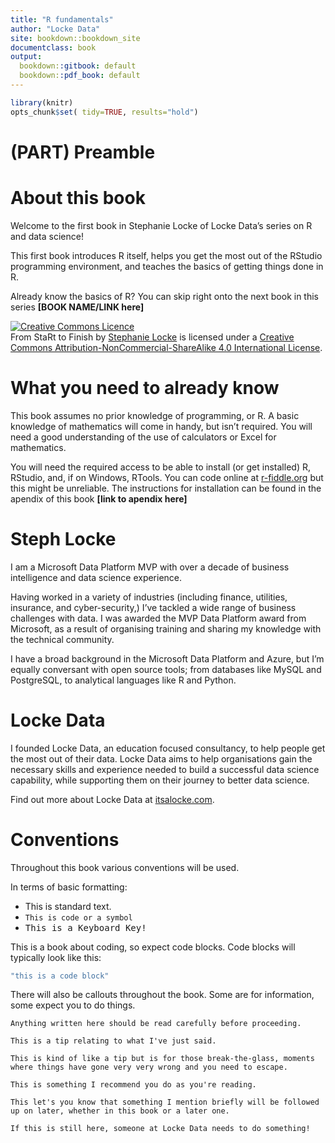 ```yaml
---
title: "R fundamentals"
author: "Locke Data"
site: bookdown::bookdown_site
documentclass: book
output:
  bookdown::gitbook: default
  bookdown::pdf_book: default
---
```


```r
library(knitr)
opts_chunk$set( tidy=TRUE, results="hold") 
```

# (PART) Preamble {-} 



# About this book {-}
Welcome to the first book in Stephanie Locke of Locke Data's series on R and data science! 

This first book introduces R itself, helps you get the most out of the RStudio programming environment, and teaches the basics of getting things done in R. 

Already know the basics of R? You can skip right onto the next book in this series **[BOOK NAME/LINK here]**

<a rel="license" href="http://creativecommons.org/licenses/by-nc-sa/4.0/"><img alt="Creative Commons Licence" style="border-width:0" src="https://i.creativecommons.org/l/by-nc-sa/4.0/88x31.png" /></a><br /><span xmlns:dct="http://purl.org/dc/terms/" href="http://purl.org/dc/dcmitype/Text" property="dct:title" rel="dct:type">From StaRt to Finish</span> by <a xmlns:cc="http://creativecommons.org/ns#" href="https://itsalocke.com/" property="cc:attributionName" rel="cc:attributionURL">Stephanie Locke</a> is licensed under a <a rel="license" href="http://creativecommons.org/licenses/by-nc-sa/4.0/">Creative Commons Attribution-NonCommercial-ShareAlike 4.0 International License</a>.

# What you need to already know {-}
This book assumes no prior knowledge of programming, or R. A basic knowledge of mathematics will come in handy, but isn't required. You will need a good understanding of the use of calculators or Excel for mathematics.

You will need the required access to be able to install (or get installed) R, RStudio, and, if on Windows, RTools. You can code online at [r-fiddle.org](//www.r-fiddle.org/) but this might be unreliable. The instructions for installation can be found in the apendix of this book **[link to apendix here]**

# Steph Locke {-}
I am a Microsoft Data Platform MVP with over a decade of business intelligence and data science experience.

Having worked in a variety of industries (including finance, utilities, insurance, and cyber-security,) I've tackled a wide range of business challenges with data. I was awarded the MVP Data Platform award from Microsoft, as a result of organising training and sharing my knowledge with the technical community.

I have a broad background in the Microsoft Data Platform and Azure, but I’m equally conversant with open source tools; from databases like MySQL and PostgreSQL, to analytical languages like R and Python.

# Locke Data {-}
I founded Locke Data, an education focused consultancy, to help people get the most out of their data. Locke Data aims to help organisations gain the necessary skills and experience needed to build a successful data science capability, while supporting them on their journey to better data science.

Find out more about Locke Data at [itsalocke.com](https://itsalocke.com/about/). 

# Conventions {-}

Throughout this book various conventions will be used.

In terms of basic formatting:

- This is standard text.
- `This is code or a symbol`
- <kbd>This is a Keyboard Key!</kbd>

This is a book about coding, so expect code blocks. Code blocks will typically look like this:

```r
"this is a code block"
```

There will also be callouts throughout the book. Some are for information, some expect you to do things.

```block
Anything written here should be read carefully before proceeding.
```

```block
This is a tip relating to what I've just said.
```

```block
This is kind of like a tip but is for those break-the-glass, moments where things have gone very very wrong and you need to escape.
```

```block
This is something I recommend you do as you're reading.
```

```block
This let's you know that something I mention briefly will be followed up on later, whether in this book or a later one.
```

```block
If this is still here, someone at Locke Data needs to do something!
```

